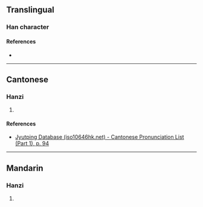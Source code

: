 {{character info/new}}
==Translingual==

===Han character===
{{Han char|rn=38|rad=女|as=10|sn=13|four=|canj=VTQM|ids=⿰女差}}

====References====
* {{Han ref|kx=0268.380|dkj=06607|dj=0536.110|hdz=21073.050|uh=5AC5|ud=23237}}

----

==Cantonese==

===Hanzi===
{{yue-hanzi|jyut=[[ze1]]|y=je1}}

# {{defn|lang=yue|sort=女10}}

====References====
* [http://www.iso10646hk.net/jp/document/download.jsp Jyutping Database (iso10646hk.net) - Cantonese Pronunciation List (Part 1), p. 94]

----

==Mandarin==

===Hanzi===
{{cmn-hanzi|pin=[[jiē]] ([[jie1]])|wg=chieh<sup>1</sup>}}

# {{defn|lang=cmn|sort=女10}}